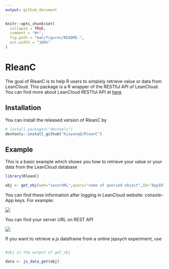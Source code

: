 ```yaml
---
output: github_document
---
```


<!-- README.md is generated from README.Rmd. Please edit that file -->

```r
knitr::opts_chunk$set(
  collapse = TRUE,
  comment = "#>",
  fig.path = "man/figures/README-",
  out.width = "100%"
)
```

# RleanC


The goal of RleanC is to help R users to simplely retrieve value or data from LeanCloud. This package is a R wrapper of the RESTful API of LeanCloud. You can find more about LeanCloud RESTful API at [here](https://leancloud.cn/docs/rest_api.html)

## Installation

You can install the released version of RleanC by

``` r
# install.packages("devtools")
devtools::install_github("KiayangQ/RleanC")
```
## Example

This is a basic example which shows you how to retrieve your value or your data from the LeanCloud database

``` r
library(RleanC)

obj <- get_obj(web="severURL",query="name of queried object",ID="AppID", KEY="AppKey")

```

You can find these information after logging in LeanCloud website: console--App keys. For example:


![](man/figures/id_key.png)

You can find your server URL on REST API

![](man/figures/server.png)

If you want to retrieve a js dataframe from a online jspsych experiment, use

```r

#obj is the output of get_obj

data <- js_data_get(obj)


```

